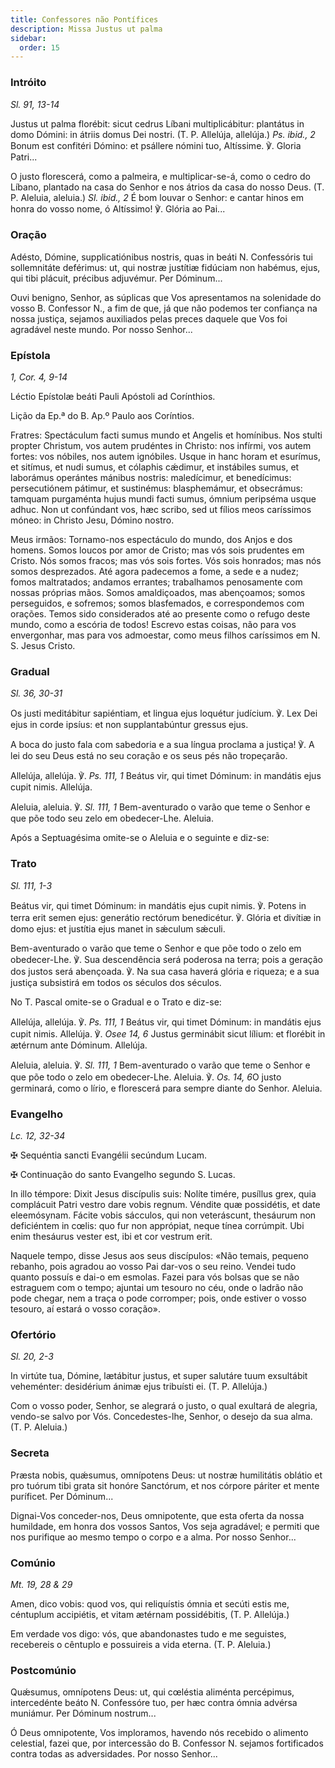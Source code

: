 ```yaml
---
title: Confessores não Pontífices
description: Missa Justus ut palma
sidebar:
  order: 15
---
```


### Intróito

<em>Sl. 91, 13-14</em>

<div class="side-by-side not-content">

Justus ut palma florébit: sicut cedrus Líbani multiplicábitur: plantátus in domo Dómini: in átriis domus Dei nostri. (T. P. Allelúja, allelúja.) <em>Ps. ibid., 2</em> Bonum est confitéri Dómino: et psállere nómini tuo, Altíssime. ℣. Gloria Patri...

O justo florescerá, como a palmeira, e multiplicar-se-á, como o cedro do Líbano, plantado na casa do Senhor e nos átrios da casa do nosso Deus. (T. P. Aleluia, aleluia.) <em>Sl. ibid., 2</em> É bom louvar o Senhor: e cantar hinos em honra do vosso nome, ó Altíssimo! ℣. Glória ao Pai...

</div>

### Oração

<div class="side-by-side not-content">

Adésto, Dómine, supplicatiónibus nostris, quas in beáti <span class="text-red-500">N.</span> Confessóris tui sollemnitáte deférimus: ut, qui nostræ justítiæ fidúciam non habémus, ejus, qui tibi plácuit, précibus adjuvémur. Per Dóminum...

Ouvi benigno, Senhor, as súplicas que Vos apresentamos na solenidade do vosso B. Confessor <span class="text-red-500">N.</span>, a fim de que, já que não podemos ter confiança na nossa justiça, sejamos auxiliados pelas preces daquele que Vos foi agradável neste mundo. Por nosso Senhor...

</div>

### Epístola

<em>1, Cor. 4, 9-14</em>

<div class="side-by-side not-content">

Léctio Epístolæ beáti Pauli Apóstoli ad Corínthios.

Lição da Ep.ª do B. Ap.º Paulo aos Coríntios.

Fratres: Spectáculum facti sumus mundo et Angelis et homínibus. Nos stulti propter Christum, vos autem prudéntes in Christo: nos infírmi, vos autem fortes: vos nóbiles, nos autem ignóbiles. Usque in hanc horam et esurímus, et sitímus, et nudi sumus, et cólaphis cǽdimur, et instábiles sumus, et laborámus operántes mánibus nostris: maledícimur, et benedícimus: persecutiónem pátimur, et sustinémus: blasphemámur, et obsecrámus: tamquam purgaménta hujus mundi facti sumus, ómnium peripséma usque adhuc. Non ut confúndant vos, hæc scribo, sed ut fílios meos caríssimos móneo: in Christo Jesu, Dómino nostro.

Meus irmãos: Tornamo-nos espectáculo do mundo, dos Anjos e dos homens. Somos loucos por amor de Cristo; mas vós sois prudentes em Cristo. Nós somos fracos; mas vós sois fortes. Vós sois honrados; mas nós somos desprezados. Até agora padecemos a fome, a sede e a nudez; fomos maltratados; andamos errantes; trabalhamos penosamente com nossas próprias mãos. Somos amaldiçoados, mas abençoamos; somos perseguidos, e sofremos; somos blasfemados, e correspondemos com orações. Temos sido considerados até ao presente como o refugo deste mundo, como a escória de todos! Escrevo estas coisas, não para vos envergonhar, mas para vos admoestar, como meus filhos caríssimos em N. S. Jesus Cristo.

</div>

### Gradual

<em>Sl. 36, 30-31</em>

<div class="side-by-side not-content">

Os justi meditábitur sapiéntiam, et lingua ejus loquétur judícium. ℣. Lex Dei ejus in corde ipsíus: et non supplantabúntur gressus ejus.

A boca do justo fala com sabedoria e a sua língua proclama a justiça! ℣. A lei do seu Deus está no seu coração e os seus pés não tropeçarão.

Allelúja, allelúja. ℣. <em>Ps. 111, 1</em> Beátus vir, qui timet Dóminum: in mandátis ejus cupit nimis. Allelúja.

Aleluia, aleluia. ℣. <em>Sl. 111, 1</em> Bem-aventurado o varão que teme o Senhor e que põe todo seu zelo em obedecer-Lhe. Aleluia.

</div>

<aside>Após a Septuagésima omite-se o Aleluia e o seguinte e diz-se:</aside>

### Trato

<em>Sl. 111, 1-3</em>

<div class="side-by-side not-content">

Beátus vir, qui timet Dóminum: in mandátis ejus cupit nimis. ℣. Potens in terra erit semen ejus: generátio rectórum benedicétur. ℣. Glória et divítiæ in domo ejus: et justítia ejus manet in sǽculum sǽculi.

Bem-aventurado o varão que teme o Senhor e que põe todo o zelo em obedecer-Lhe. ℣. Sua descendência será poderosa na terra; pois a geração dos justos será abençoada. ℣. Na sua casa haverá glória e riqueza; e a sua justiça subsistirá em todos os séculos dos séculos.

</div>

<aside>No T. Pascal omite-se o Gradual e o Trato e diz-se:</aside>

<div class="side-by-side not-content">

Allelúja, allelúja. ℣. <em>Ps. 111, 1</em> Beátus vir, qui timet Dóminum: in mandátis ejus cupit nimis. Allelúja. ℣. <em>Osee 14, 6</em> Justus germinábit sicut lílium: et florébit in ætérnum ante Dóminum. Allelúja.

Aleluia, aleluia. ℣. <em>Sl. 111, 1</em> Bem-aventurado o varão que teme o Senhor e que põe todo o zelo em obedecer-Lhe. Aleluia. ℣. <em>Os. 14, 6</em>O justo germinará, como o lírio, e florescerá para sempre diante do Senhor. Aleluia.

</div>

### Evangelho

<em>Lc. 12, 32-34</em>

<div class="side-by-side not-content">

<span class="cross text-red-500">✠</span> Sequéntia sancti Evangélii secúndum Lucam.

<span class="cross text-red-500">✠</span> Continuação do santo Evangelho segundo S. Lucas.

In illo témpore: Dixit Jesus discípulis suis: Nolíte timére, pusíllus grex, quia complácuit Patri vestro dare vobis regnum. Véndite quæ possidétis, et date eleemósynam. Fácite vobis sácculos, qui non veteráscunt, thesáurum non deficiéntem in cœlis: quo fur non apprópiat, neque tínea corrúmpit. Ubi enim thesáurus vester est, ibi et cor vestrum erit.

Naquele tempo, disse Jesus aos seus discípulos: «Não temais, pequeno rebanho, pois agradou ao vosso Pai dar-vos o seu reino. Vendei tudo quanto possuís e dai-o em esmolas. Fazei para vós bolsas que se não estraguem com o tempo; ajuntai um tesouro no céu, onde o ladrão não pode chegar, nem a traça o pode corromper; pois, onde estiver o vosso tesouro, aí estará o vosso coração».

</div>

### Ofertório

<em>Sl. 20, 2-3</em>

<div class="side-by-side not-content">

In virtúte tua, Dómine, lætábitur justus, et super salutáre tuum exsultábit veheménter: desidérium ánimæ ejus tribuísti ei. (T. P. Allelúja.)

Com o vosso poder, Senhor, se alegrará o justo, o qual exultará de alegria, vendo-se salvo por Vós. Concedestes-lhe, Senhor, o desejo da sua alma. (T. P. Aleluia.)

</div>

### Secreta

<div class="side-by-side not-content">

Præsta nobis, quǽsumus, omnípotens Deus: ut nostræ humilitátis oblátio et pro tuórum tibi grata sit honóre Sanctórum, et nos córpore páriter et mente puríficet. Per Dóminum...

Dignai-Vos conceder-nos, Deus omnipotente, que esta oferta da nossa humildade, em honra dos vossos Santos, Vos seja agradável; e permiti que nos purifique ao mesmo tempo o corpo e a alma. Por nosso Senhor...

</div>

### Comúnio

<em>Mt. 19, 28 & 29</em>

<div class="side-by-side not-content">

Amen, dico vobis: quod vos, qui reliquístis ómnia et secúti estis me, céntuplum accipiétis, et vitam ætérnam possidébitis, (T. P. Allelúja.)

Em verdade vos digo: vós, que abandonastes tudo e me seguistes, recebereis o cêntuplo e possuireis a vida eterna. (T. P. Aleluia.)

</div>

### Postcomúnio

<div class="side-by-side not-content">

Quǽsumus, omnípotens Deus: ut, qui cœléstia aliménta percépimus, intercedénte beáto <span class="text-red-500">N.</span> Confessóre tuo, per hæc contra ómnia advérsa muniámur. Per Dóminum nostrum...

Ó Deus omnipotente, Vos imploramos, havendo nós recebido o alimento celestial, fazei que, por intercessão do B. Confessor <span class="text-red-500">N.</span> sejamos fortificados contra todas as adversidades. Por nosso Senhor...

</div>
